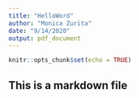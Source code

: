 ```yaml
---
title: "HelloWord"
author: "Monica Zurita"
date: "9/14/2020"
output: pdf_document
---
```


```r
knitr::opts_chunk$set(echo = TRUE)
```

## This is a markdown file
